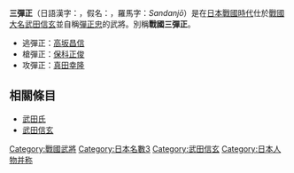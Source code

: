 {{unreferenced|time=2013-06-03T14:03:04+00:00}}
'''三彈正'''（日語漢字：{{lang|ja|三弾正}}，假名：{{lang|ja|さんだんじょう}}，羅馬字：''Sandanjō''）是在[[日本戰國時代|日本戰國時代]]仕於[[戰國大名|戰國大名]][[武田信玄|武田信玄]]並自稱[[彈正忠|彈正忠]]的武將。別稱'''戰國三彈正'''。

*逃彈正：[[高坂昌信|高坂昌信]]
*槍彈正：[[保科正俊|保科正俊]]
*攻彈正：[[真田幸隆|真田幸隆]]

== 相關條目 ==
*[[武田氏|武田氏]]
*[[武田信玄|武田信玄]]

[[Category:戰國武將|Category:戰國武將]]
[[Category:日本名數3|Category:日本名數3]]
[[Category:武田信玄|Category:武田信玄]]
[[Category:日本人物并称|Category:日本人物并称]]